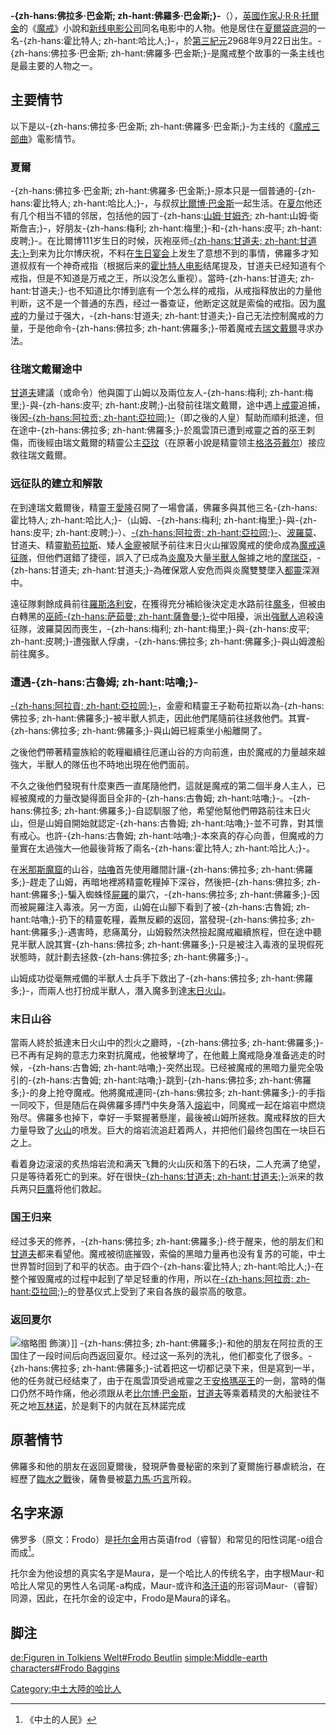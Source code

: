 {{refimprove|time=2018-03-04T10:36:33+00:00}}
{{NoteTA
|G1=Show
|G2=LR
}}
{{托爾金人物|
image_character = Frodo by Mark Ferrari.jpg |
image_caption = 佛罗多·巴金斯|
character_name = -{zh-hans:佛拉多·巴金斯; zh-hant:佛羅多·巴金斯;}- |
character_alias =  |
character_title = -{zh-hans:霍比特人; zh-hant:哈比人;}- |
character_race = 哈比人 |
character_culture = -{zh-hans:霍比特人; zh-hant:哈比人;}- |
character_gender = 男性 |
character_realm =  無 |
character_sub_realm = 夏尔 |
character_lifespan = 第三紀元2968年9月22日～不詳 |
character_weapon = 精灵短剑：刺針 秘银鎖子甲背心 |
character_actor = [[伊莱贾·伍德|伊莱贾·伍德]]|
character_voice = [[伊莱贾·伍德|伊莱贾·伍德]] （英文）<br/> [[姜广涛|姜广涛]] ([[中文|中文]][[配音|配音]]) <br/> [[梁偉德|梁偉德]] (2005年[[粤语|粤语]]配音) <br/> [[鄧肇基|鄧肇基]] (2010年粤语配音)  |
}}
'''-{zh-hans:佛拉多·巴金斯; zh-hant:佛羅多·巴金斯;}-'''（{{lang|en|Frodo Baggins}}），[[英國|英國]][[作家|作家]][[J·R·R·托爾金|J·R·R·托爾金]]的《[[魔戒|魔戒]]》小說和[[新线电影公司|新线电影公司]]同名电影中的人物。他是居住在[[夏爾_(中土大陸)|夏爾]][[袋底洞|袋底洞]]的一名-{zh-hans:霍比特人; zh-hant:哈比人;}-，於[[第三紀元|第三紀元]]2968年9月22日出生。-{zh-hans:佛拉多·巴金斯; zh-hant:佛羅多·巴金斯;}-是魔戒整个故事的一条主线也是最主要的人物之一。

== 主要情节 ==
以下是以-{zh-hans:佛拉多·巴金斯; zh-hant:佛羅多·巴金斯;}-为主线的《[[魔戒電影三部曲|魔戒三部曲]]》電影情节。

=== 夏爾 ===
-{zh-hans:佛拉多·巴金斯; zh-hant:佛羅多·巴金斯;}-原本只是一個普通的-{zh-hans:霍比特人; zh-hant:哈比人;}-，与叔叔[[比爾博·巴金斯|比爾博·巴金斯]]一起生活。在[[夏尔|夏尔]]他还有几个相当不错的邻居，包括他的园丁-{zh-hans:[[山姆怀斯|山姆·甘姆齐]]; zh-hant:山姆·衛斯詹吉;}-，好朋友-{zh-hans:梅利; zh-hant:梅里;}-和-{zh-hans:皮平; zh-hant:皮聘;}-。在比爾博111岁生日的时候，灰袍巫师[[甘道夫|-{zh-hans:甘道夫; 
zh-hant:甘道夫;}-]]到来为比尔博庆祝，不料在[[生日宴会|生日宴会]]上发生了意想不到的事情，佛羅多才知道叔叔有一个神奇戒指（根据后来的[[霍比特人电影系列|霍比特人电影]]结尾提及，甘道夫已经知道有个戒指，但是不知道是万戒之王，所以没怎么重视）。當時-{zh-hans:甘道夫; zh-hant:甘道夫;}-也不知道比尔博到底有一个怎么样的戒指，从戒指释放出的力量他判断，这不是一个普通的东西，经过一番查证，他断定这就是索倫的戒指。因为[[至尊魔戒|魔戒]]的力量过于强大，-{zh-hans:甘道夫; zh-hant:甘道夫;}-自己无法控制魔戒的力量，于是他命令-{zh-hans:佛拉多; zh-hant:佛羅多;}-带着魔戒去[[瑞文戴爾|瑞文戴爾]]寻求办法。

=== 往瑞文戴爾途中 ===
[[甘道夫|甘道夫]]建議（或命令）他與園丁山姆以及兩位友人-{zh-hans:梅利; zh-hant:梅里;}-與-{zh-hans:皮平; zh-hant:皮聘;}-出發前往瑞文戴爾，途中遇上[[戒靈|戒靈]]追捕，後因[[亞拉岡_(魔戒)|-{zh-hans:阿拉贡; zh-hant:亞拉岡;}-]]（即之後的人皇）幫助而順利抵達，但在途中-{zh-hans:佛拉多; zh-hant:佛羅多;}-於風雲頂已遭到戒靈之首的巫王刺傷，而後經由瑞文戴爾的精靈公主[[亞玟|亞玟]]（在原著小說是精靈领主[[格洛芬戴尔|格洛芬戴尔]]）接应救往瑞文戴爾。

=== 远征队的建立和解散 ===
在到達瑞文戴爾後，精靈王[[愛隆|愛隆]]召開了一場會議，佛羅多與其他三名-{zh-hans:霍比特人; zh-hant:哈比人;}-（山姆、-{zh-hans:梅利; zh-hant:梅里;}-與-{zh-hans:皮平; zh-hant:皮聘;}-）、[[亞拉岡_(魔戒)|-{zh-hans:阿拉贡; zh-hant:亞拉岡;}-]]、[[波羅莫|波羅莫]]、甘道夫、精靈[[勒苟拉斯|勒苟拉斯]]、矮人[[金靂|金靂]]被賦予前往末日火山摧毀魔戒的使命成為[[魔戒遠征隊|魔戒遠征隊]]，但他們選錯了捷徑，誤入了已成為[[摩瑞亞炎魔|炎魔]]及大量[[半獸人|半獸人]]盤據之地的[[摩瑞亞|摩瑞亞]]，-{zh-hans:甘道夫; zh-hant:甘道夫;}-為確保眾人安危而與炎魔雙雙墜入[[都靈|都靈]]深淵中。

遠征隊剩餘成員前往[[羅斯洛立安|羅斯洛利安]]，在獲得充分補給後決定走水路前往[[魔多|魔多]]，但被由白轉黑的[[巫師_(中土大陸)|巫師]][[薩魯曼|-{zh-hans:萨茹曼; zh-hant:薩魯曼;}-]]從中阻擾，派出[[強獸人|強獸人]]追殺遠征隊，波羅莫因而喪生，-{zh-hans:梅利; zh-hant:梅里;}-與-{zh-hans:皮平; zh-hant:皮聘;}-遭強獸人俘虜，-{zh-hans:佛拉多; zh-hant:佛羅多;}-與山姆渡船前往魔多。

=== 遭遇-{zh-hans:古魯姆; zh-hant:咕嚕;}- ===
[[亞拉岡_(魔戒)|-{zh-hans:阿拉貢; zh-hant:亞拉岡;}-]]，金靂和精靈王子勒苟拉斯以為-{zh-hans:佛拉多; zh-hant:佛羅多;}-被半獸人抓走，因此他們尾隨前往拯救他們。其實-{zh-hans:佛拉多; zh-hant:佛羅多;}-與山姆已經乘坐小船離開了。

之後他們帶著精靈族給的乾糧繼續往厄運山谷的方向前進，由於魔戒的力量越來越強大，半獸人的隊伍也不時地出現在他們面前。

不久之後他們發現有什麼東西一直尾隨他們，這就是魔戒的第二個半身人主人，已經被魔戒的力量改變得面目全非的-{zh-hans:古魯姆; zh-hant:咕嚕;}-。-{zh-hans:佛拉多; zh-hant:佛羅多;}-自認馴服了他，希望他幫他們帶路前往末日火山，但是山姆自開始就認定-{zh-hans:古魯姆; zh-hant:咕嚕;}-並不可靠，對其懷有戒心。也許-{zh-hans:古魯姆; zh-hant:咕嚕;}-本來真的存心向善，但魔戒的力量實在太過強大—他最後背叛了兩名-{zh-hans:霍比特人; zh-hant:哈比人;}-。

在[[米那斯魔窟|米那斯魔窟]]的山谷，[[咕嚕|咕嚕]]首先使用離間計讓-{zh-hans:佛拉多; zh-hant:佛羅多;}-趕走了山姆，再暗地裡將精靈乾糧掉下深谷，然後把-{zh-hans:佛拉多; zh-hant:佛羅多;}-騙入蜘蛛怪[[屍羅_(魔戒)|屍羅]]的巢穴，-{zh-hans:佛拉多; zh-hant:佛羅多;}-因而被屍羅注入毒液。另一方面，山姆在山腳下看到了被-{zh-hans:古魯姆; zh-hant:咕嚕;}-扔下的精靈乾糧，義無反顧的返回，當發現-{zh-hans:佛拉多; zh-hant:佛羅多;}-遇害時，悲痛萬分，山姆毅然決然撿起魔戒繼續旅程，但在途中聽見半獸人說其實-{zh-hans:佛拉多; zh-hant:佛羅多;}-只是被注入毒液的呈現假死狀態時，就計劃去拯救-{zh-hans:佛拉多; zh-hant:佛羅多;}-。

山姆成功從毫無戒備的半獸人士兵手下救出了-{zh-hans:佛拉多; zh-hant:佛羅多;}-，而兩人也打扮成半獸人，潛入魔多到達[[末日火山|末日火山]]。

=== 末日山谷 ===
當兩人終於抵達末日火山中的烈火之廳時，-{zh-hans:佛拉多; zh-hant:佛羅多;}-已不再有足夠的意志力來對抗魔戒，他被擊垮了，在他戴上魔戒隐身准备逃走的时候，-{zh-hans:古鲁姆; zh-hant:咕嚕;}-突然出现。已经被魔戒的黑暗力量完全吸引的-{zh-hans:古鲁姆; zh-hant:咕嚕;}-跳到-{zh-hans:佛拉多; zh-hant:佛羅多;}-的身上抢夺魔戒。他將魔戒連同-{zh-hans:佛拉多; zh-hant:佛羅多;}-的手指一同咬下，但是随后在與佛羅多搏鬥中失身落入[[熔岩|熔岩]]中，同魔戒一起在熔岩中燃烧殆尽。佛羅多也掉下，幸好一手緊握著懸崖，最後被山姆所拯救。魔戒释放的巨大力量导致了[[火山|火山]]的喷发。巨大的熔岩流追赶着两人，并把他们最终包围在一块巨石之上。

看着身边滚滚的炙热熔岩流和满天飞舞的火山灰和落下的石块，二人充满了绝望，只是等待着死亡的到来。好在很快[[甘道夫|-{zh-hans:甘道夫; zh-hant:甘道夫;}-]]派来的救兵两只[[巨鷹|巨鷹]]将他们救起。

=== 国王归来 ===
经过多天的修养，-{zh-hans:佛拉多; zh-hant:佛羅多;}-终于醒来，他的朋友们和[[甘道夫|甘道夫]]都来看望他。魔戒被彻底摧毁，索倫的黑暗力量再也没有复苏的可能，中土世界暂时回到了和平的状态。由于四个-{zh-hans:霍比特人; zh-hant:哈比人;}-在整个摧毁魔戒的过程中起到了举足轻重的作用，所以在[[亞拉岡_(魔戒)|-{zh-hans:阿拉贡; zh-hant:亞拉岡;}-]]的登基仪式上受到了来自各族的最崇高的敬意。

=== 返回夏尔 ===
[[File:Frodo_Baggins.jpg|缩略图]] 飾演）]]
-{zh-hans:佛拉多; zh-hant:佛羅多;}-和他的朋友在阿拉贡的王国住了一段时间后向西返回夏尔。经过这一系列的洗礼，他们都变化了很多。-{zh-hans:佛拉多; zh-hant:佛羅多;}-试着把这一切都记录下来，但是寫到一半，他的任务就已经结束了，由于在風雲頂受過戒靈之王[[安格馬巫王|安格瑪巫王]]的一劍，當時的傷口仍然不時作痛，他必须跟从老[[比尔博·巴金斯|比尔博·巴金斯]]，[[甘道夫|甘道夫]]等乘着精灵的大船驶往不死之地[[瓦林诺|瓦林诺]]，於是剩下的内就在瓦林諾完成

==原著情节==
佛羅多和他的朋友在返回夏爾後，發現萨魯曼秘密的來到了夏爾施行暴虐統治，在經歷了[[臨水之戰|臨水之戰]]後，薩魯曼被[[葛力馬·巧言|葛力馬·巧言]]所殺。

==名字来源==
佛罗多（原文：Frodo）是[[托尔金|托尔金]]用古英语frod（睿智）和常见的阳性词尾-o组合而成<ref>《中土的人民》</ref>。

托尔金为他设想的真实名字是Maura，是一个哈比人的传统名字，由字根Maur-和哈比人常见的男性人名词尾-a构成，Maur-或许和[[洛汗语|洛汗语]]的形容词Maur-（睿智）同源，因此，在托尔金的设定中，Frodo是Maura的译名。

==脚注==
<references />

{{魔戒遠征隊}}
{{魔戒角色}}

[[Category:中土大陸的哈比人|Category:中土大陸的哈比人]]
{{DEFAULTSORT:Baggins, Frodo}}
[[de:Figuren_in_Tolkiens_Welt#Frodo_Beutlin|de:Figuren in Tolkiens Welt#Frodo Beutlin]]
[[simple:Middle-earth_characters#Frodo_Baggins|simple:Middle-earth characters#Frodo Baggins]]